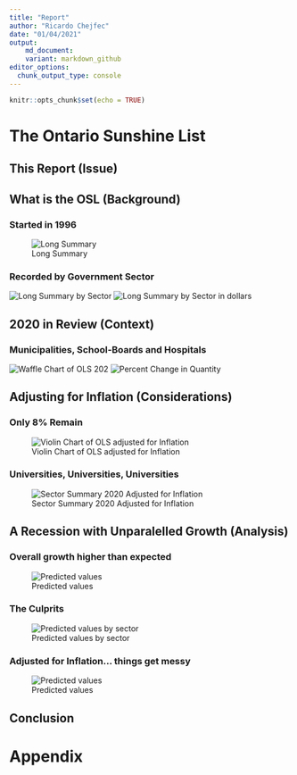 ```yaml
---
title: "Report"
author: "Ricardo Chejfec"
date: "01/04/2021"
output: 
    md_document:
    variant: markdown_github
editor_options: 
  chunk_output_type: console
---
```


```r
knitr::opts_chunk$set(echo = TRUE)
```

# The Ontario Sunshine List


## This Report (Issue)


## What is the OSL (Background)

### Started in 1996
![Long Summary](plots/p_longsum_grid)

### Recorded by Government Sector
![Long Summary by Sector](plots/p_longsecsum)
![Long Summary by Sector in dollars](plots/p_longsecsum_d)

## 2020 in Review (Context)

### Municipalities, School-Boards and Hospitals

![Waffle Chart of OLS 202](plots/waffle)
![Percent Change in Quantity](plots/p_change_1920)


## Adjusting for Inflation (Considerations)

### Only 8% Remain 
![Violin Chart of OLS adjusted for Inflation](plots/p_violins)

### Universities, Universities, Universities 
![Sector Summary 2020 Adjusted for Inflation](plots/p_secsum_20_adj)

## A Recession with Unparalelled Growth (Analysis)

### Overall growth higher than expected 
![Predicted values](plots/p_longsum_pred)

### The Culprits
![Predicted values by sector](plots/p_longsum_pred_sec)

### Adjusted for Inflation... things get messy 
![Predicted values](plots/p_longsum_pred_adj)



## Conclusion


# Appendix


